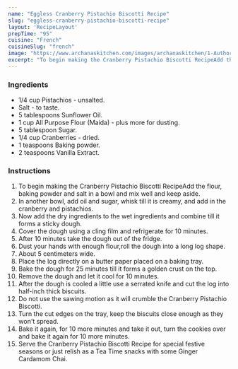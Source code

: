 ---
name: "Eggless Cranberry Pistachio Biscotti Recipe"
slug: "eggless-cranberry-pistachio-biscotti-recipe"
layout: 'RecipeLayout'
prepTime: "95"
cuisine: "French"
cuisineSlug: "french"
image: "https://www.archanaskitchen.com/images/archanaskitchen/1-Author/sibyl_sunitha/Eggless_Cranberry_Pistachio_Biscotti_Recipe_.jpg"
excerpt: "To begin making the Cranberry Pistachio Biscotti RecipeAdd the flour, baking powder and salt in a bowl and mix well and keep aside"
---

### Ingredients

- 1/4 cup Pistachios - unsalted.
- Salt - to taste.
- 5 tablespoons Sunflower Oil.
- 1 cup All Purpose Flour (Maida) - plus more for dusting.
- 5 tablespoon Sugar.
- 1/4 cup Cranberries - dried.
- 1 teaspoons Baking powder.
- 2 teaspoons Vanilla Extract.

### Instructions

1. To begin making the Cranberry Pistachio Biscotti RecipeAdd the flour, baking powder and salt in a bowl and mix well and keep aside.
1. In another bowl, add oil and sugar, whisk till it is creamy, and add in the cranberry and pistachios.
1. Now add the dry ingredients to the wet ingredients and combine till it forms a sticky dough.
1. Cover the dough using a cling film and refrigerate for 10 minutes.
1. After 10 minutes take the dough out of the fridge.
1.  Dust your hands with enough flour,roll the dough into a long log shape.
1. About 5 centimeters wide.
1. Place the log directly on a butter paper placed on a baking tray.
1. Bake the dough for 25 minutes till it forms a golden crust on the top.
1. Remove the dough and let it cool for 10 minutes.
1. After the dough is cooled a little use a serrated knife and cut the log into half-inch thick biscuits.
1. Do not use the sawing motion as it will crumble the Cranberry Pistachio Biscotti.
1. Turn the cut edges on the tray, keep the biscuits close enough as they won't spread.
1. Bake it again, for 10 more minutes and take it out, turn the cookies over and bake it again for 10 more minutes.
1. Serve the Cranberry Pistachio Biscotti Recipe for special festive seasons or just relish as a Tea Time snacks with some Ginger Cardamom Chai.
